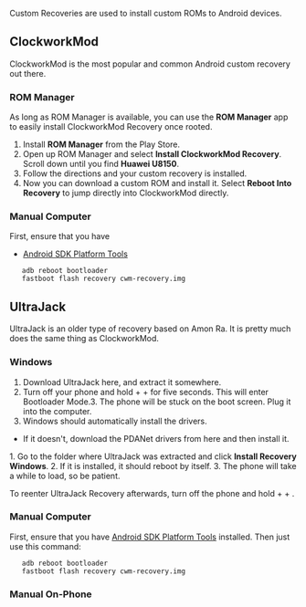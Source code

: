 Custom Recoveries are used to install custom ROMs to Android devices.

== ClockworkMod ==

ClockworkMod is the most popular and common Android custom recovery out there.

=== ROM Manager ===

As long as ROM Manager is available, you can use the '''ROM Manager''' app to easily install ClockworkMod Recovery once rooted.

# Install '''ROM Manager''' from the Play Store.
# Open up ROM Manager and select '''Install ClockworkMod Recovery'''. Scroll down until you find '''Huawei U8150'''.
# Follow the directions and your custom recovery is installed.
# Now you can download a custom ROM and install it. Select '''Reboot Into Recovery''' to jump directly into ClockworkMod directly.

=== Manual Computer ===

First, ensure that you have

* [[Android SDK Platform Tools]]

    adb reboot bootloader
    fastboot flash recovery cwm-recovery.img

== UltraJack ==

UltraJack is an older type of recovery based on Amon Ra. It is pretty much does the same thing as ClockworkMod.

=== Windows ===

# Download UltraJack here, and extract it somewhere.
# Turn off your phone and hold {{Key|Power}} + {{Key|End Call (Red)}} + {{Key|Volume Down}} for five seconds. This will enter Bootloader Mode.3. The phone will be stuck on the boot screen. Plug it into the computer.
# Windows should automatically install the drivers.

* If it doesn't, download the PDANet drivers from here and then install it.

1. Go to the folder where UltraJack was extracted and click '''Install Recovery Windows'''.
2. If it is installed, it should reboot by itself.
3. The phone will take a while to load, so be patient.

To reenter UltraJack Recovery afterwards, turn off the phone and hold {{Key|Power}} + {{Key|Volume Up}} + {{Key|Start Call (Green) Key}}.

=== Manual Computer ===

First, ensure that you have [[Android SDK Platform Tools]] installed. Then just use this command:

    adb reboot bootloader
    fastboot flash recovery cwm-recovery.img

=== Manual On-Phone ===
